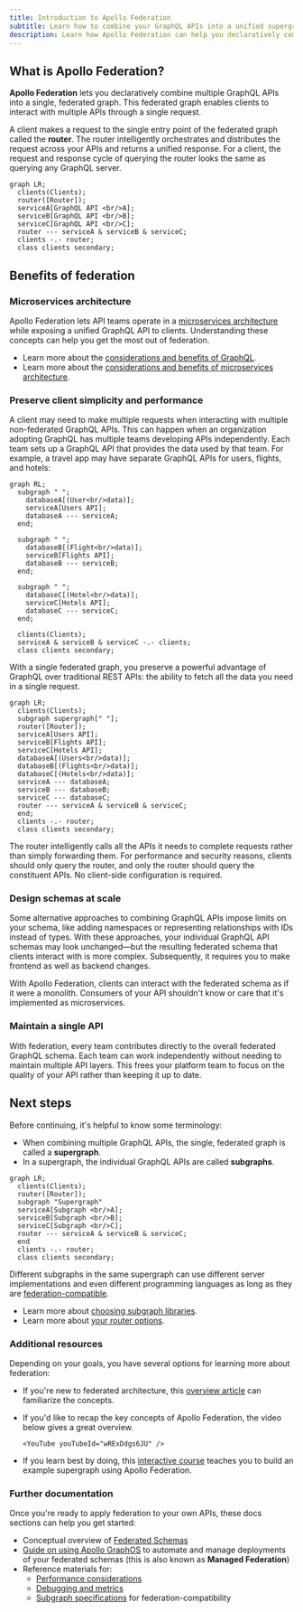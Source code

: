 ```yaml
---
title: Introduction to Apollo Federation
subtitle: Learn how to combine your GraphQL APIs into a unified supergraph
description: Learn how Apollo Federation can help you declaratively combine your GraphQL APIs into a unified, federated supergraph using a microservices architecture
---
```


## What is Apollo Federation?

**Apollo Federation** lets you declaratively combine multiple GraphQL APIs into a single, federated graph. This federated graph enables clients to interact with multiple APIs through a single request.

A client makes a request to the single entry point of the federated graph called the **router**. The router intelligently orchestrates and distributes the request across your APIs and returns a unified response. For a client, the request and response cycle of querying the router looks the same as querying any GraphQL server.

```mermaid
graph LR;
  clients(Clients);
  router([Router]);
  serviceA[GraphQL API <br/>A];
  serviceB[GraphQL API <br/>B];
  serviceC[GraphQL API <br/>C];
  router --- serviceA & serviceB & serviceC;
  clients -.- router;
  class clients secondary;
```

## Benefits of federation

### Microservices architecture

Apollo Federation lets API teams operate in a [microservices architecture](https://www.atlassian.com/microservices/microservices-architecture/microservices-vs-monolith) while exposing a unified GraphQL API to clients. Understanding these concepts can help you get the most out of federation.

<Tip>

- Learn more about the [considerations and benefits of GraphQL](/intro/benefits/).
- Learn more about the [considerations and benefits of microservices architecture](https://aws.amazon.com/compare/the-difference-between-monolithic-and-microservices-architecture/).

</Tip>

### Preserve client simplicity and performance

A client may need to make multiple requests when interacting with multiple non-federated GraphQL APIs. This can happen when an organization adopting GraphQL  has multiple teams developing APIs independently. Each team sets up a GraphQL API that provides the data used by that team. For example, a travel app may have separate GraphQL APIs for users, flights, and hotels:

```mermaid
graph RL;
  subgraph " ";
    databaseA[(User<br/>data)];
    serviceA[Users API];
    databaseA --- serviceA;
  end;

  subgraph " ";
    databaseB[(Flight<br/>data)];
    serviceB[Flights API];
    databaseB --- serviceB;
  end;

  subgraph " ";
    databaseC[(Hotel<br/>data)];
    serviceC[Hotels API];
    databaseC --- serviceC;
  end;

  clients(Clients);
  serviceA & serviceB & serviceC -.- clients;
  class clients secondary;
```

With a single federated graph, you preserve a powerful advantage of GraphQL over traditional REST APIs: the ability to fetch all the data you need in a single request.

```mermaid
graph LR;
  clients(Clients);
  subgraph supergraph[" "];
  router([Router]);
  serviceA[Users API];
  serviceB[Flights API];
  serviceC[Hotels API];
  databaseA[(Users<br/>data)];
  databaseB[(Flights<br/>data)];
  databaseC[(Hotels<br/>data)];
  serviceA --- databaseA;
  serviceB --- databaseB;
  serviceC --- databaseC;
  router --- serviceA & serviceB & serviceC;
  end;
  clients -.- router;
  class clients secondary;
```

The router intelligently calls all the APIs it needs to complete requests rather than simply forwarding them.
For performance and security reasons, clients should only query the router, and only the router should query the constituent APIs.
No client-side configuration is required.

### Design schemas at scale

Some alternative approaches to combining GraphQL APIs impose limits on your schema, like adding namespaces or representing relationships with IDs instead of types. With these approaches, your individual GraphQL API schemas may look unchanged—but the resulting federated schema that clients interact with is more complex. Subsequently, it requires you to make frontend as well as backend changes.

With Apollo Federation, clients can interact with the federated schema as if it were a monolith. Consumers of your API shouldn't know or care that it's implemented as microservices.

### Maintain a single API

With federation, every team contributes directly to the overall federated GraphQL schema. Each team can work independently without needing to maintain multiple API layers. This frees your platform team to focus on the quality of your API rather than keeping it up to date.


## Next steps

Before continuing, it's helpful to know some terminology:

- When combining multiple GraphQL APIs, the single, federated graph is called a **supergraph**.
- In a supergraph, the individual GraphQL APIs are called **subgraphs**.

```mermaid
graph LR;
  clients(Clients);
  router([Router]);
  subgraph "Supergraph"
  serviceA[Subgraph <br/>A];
  serviceB[Subgraph <br/>B];
  serviceC[Subgraph <br/>C];
  router --- serviceA & serviceB & serviceC;
  end
  clients -.- router;
  class clients secondary;
```

Different subgraphs in the same supergraph can use different server implementations and even different programming languages as long as they are [federation-compatible](./building-supergraphs/supported-subgraphs/).

<Tip>

- Learn more about [choosing subgraph libraries](./building-supergraphs/subgraphs-overview#choosing-a-subgraph-library).
- Learn more about [your router options](./building-supergraphs/router).

</Tip>

### Additional resources

Depending on your goals, you have several options for learning more about federation: 
- If you're new to federated architecture, this [overview article](https://graphql.com/learn/federated-architecture/) can familiarize the concepts.
- If you'd like to recap the key concepts of Apollo Federation, the video below gives a great overview.

    <ExpansionPanel title="Watch the video overview">

      <YouTube youTubeId="wRExDdgs6JU" />

    </ExpansionPanel>

- If you learn best by doing, this [interactive course](https://www.apollographql.com/tutorials/voyage-part1) teaches you to build an example supergraph using Apollo Federation.

### Further documentation

Once you're ready to apply federation to your own APIs, these docs sections can help you get started:

- Conceptual overview of [Federated Schemas](./federated-types/overview)
- [Guide on using Apollo GraphOS](./managed-federation) to automate and manage deployments of your federated schemas (this is also known as **Managed Federation**)
- Reference materials for:
  - [Performance considerations](./performance/caching)
  - [Debugging and metrics](./errors)
  - [Subgraph specifications](./building-supergraphs/router) for federation-compatibility